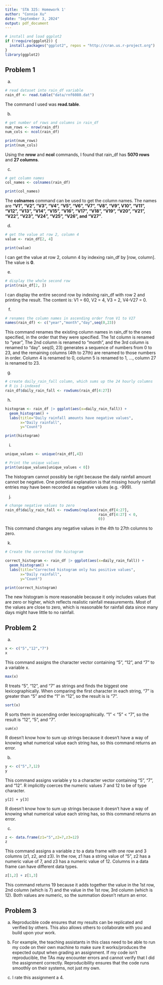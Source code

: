 ```yaml
---
title: 'STA 325: Homework 1'
author: "Connie Xu"
date: "September 3, 2024"
output: pdf_document
---
```


```r
# install and load ggplot2
if (!require(ggplot2)) {
  install.packages("ggplot2", repos = "http://cran.us.r-project.org")
}
library(ggplot2)
```

## Problem 1 
a.
``` r
# read dataset into rain_df variable
rain_df <- read.table("data/rnf6080.dat")
```

The command I used was **read.table**. 

b. 
```r
# get number of rows and columns in rain_df
num_rows <- nrow(rain_df)
num_cols <- ncol(rain_df)

print(num_rows)
print(num_cols)
```

Using the **nrow** and **ncol** commands, I found that rain_df has **5070 rows** and **27 columns**.

c.
```r
# get column names
col_names <- colnames(rain_df)

print(col_names)
```

The **colnames** command can be used to get the column names. The names are **"V1", "V2", "V3", "V4", "V5", "V6", "V7", "V8", "V9", V10", "V11", "V12", "V13", "V14", "V15", "V16", "V17", "V18", "V19", "V20", "V21", "V22", "V23", "V24", "V25", "V26", and "V27"**.

d. 
```r
# get the value at row 2, column 4
value <- rain_df[2, 4]

print(value)
```
I can get the value at row 2, column 4 by indexing rain_df by [row, column]. The value is **0**. 

e. 
```r
# display the whole second row
print(rain_df[2, ])
```
I can display the entire second row by indexing rain_df with row 2 and printing the result. The content is: 
V1 = 60, V2 = 4, V3 = 2, V4-V27 = 0.

f.
```r
# renames the column names in ascending order from V1 to V27 
names(rain_df) <- c("year","month","day",seq(0,23))
```

This command renames the existing column names in rain_df to the ones specified, in the order that they were specified. The 1st column is renamed to "year", The 2nd column is renamed to "month", and the 3rd column is renamed to "day". seq(0, 23) generates a sequence of numbers from 0 to 23, and the remaining columns (4th to 27th) are renamed to those numbers in order. Column 4 is renamed to 0, column 5 is renamed to 1, ..., column 27 is renamed to 23. 

g. 
```r
# create daily_rain_fall column, which sums up the 24 hourly columns
# R is 1-indexed
rain_df$daily_rain_fall <- rowSums(rain_df[4:27])
```

h.
```r

histogram <- rain_df |> ggplot(aes(x=daily_rain_fall)) +
  geom_histogram() + 
  labs(title="Daily rainfall amounts have negative values",
       x="Daily rainfall",
       y="Count")

print(histogram)
```

i. 
```r
unique_values <- unique(rain_df[,4])

# Print the unique values
print(unique_values[unique_values < 0])
```

The histogram cannot possibly be right because the daily rainfall amount cannot be negative. One potential explanation is that missing hourly rainfall entries may have been recorded as negative values (e.g. -999).

j.
```r
# change negative values to zero 
rain_df$daily_rain_fall <- rowSums(replace(rain_df[4:27], 
                                           rain_df[4:27] < 0, 
                                           0))
```

This command changes any negative values in the 4th to 27th columns to zero. 

k. 
```r
# Create the corrected the histogram

correct_histogram <- rain_df |> ggplot(aes(x=daily_rain_fall)) +
  geom_histogram() + 
  labs(title="Corrected histogram only has positive values",
       x="Daily rainfall",
       y="Count")

print(correct_histogram)
```

The new histogram is more reasonable because it only includes values that are zero or higher, which reflects realistic rainfall measurements. Most of the values are close to zero, which is reasonable for rainfall data since many days might have little to no rainfall. 

## Problem 2

a. 
``` r
x <- c("5","12","7")
x
```

This command assigns the character vector containing "5", "12", and "7" to a variable x. 

``` r
max(x)
```
R treats "5", "12", and "7" as strings and finds the biggest one lexicographically. When comparing the first character in each string, "7" is greater than "5" and the "1" in "12", so the result is is "7". 

``` r
sort(x)
```
R sorts them in ascending order lexicographically. "1" < "5" < "7", so the result is "12", "5", and "7". 

```
sum(x)
```
R doesn't know how to sum up strings because it doesn't have a way of knowing what numerical value each string has, so this command returns an error. 

b. 
``` r
y <- c("5",7,12)
y
```

This command assigns variable y to a character vector containing "5", "7", and "12". R implicitly coerces the numeric values 7 and 12 to be of type character. 

```
y[2] + y[3]
```

R doesn't know how to sum up strings because it doesn't have a way of knowing what numerical value each string has, so this command returns an error. 

c. 
``` r
z <- data.frame(z1="5",z2=7,z3=12)
z
```
This command assigns a variable z to a data frame with one row and 3 columns (z1, z2, and z3). In the row, z1 has a string value of "5", z2 has a numeric value of 7, and z3 has a numeric value of 12. Columns in a data frame can have different data types. 

``` r
z[1,2] + z[1,3]
```
This command returns 19 because it adds together the value in the 1st row, 2nd column (which is 7) and the value in the 1st row, 3rd column (which is 12). Both values are numeric, so the summation doesn't return an error.

## Problem 3

a. Reproducible code ensures that my results can be replicated and verified by others. This also allows others to collaborate with you and build upon your work. 

b. For example, the teaching assistants in this class need to be able to run my code on their own machine to make sure it works/produces the expected output when grading an assignment. If my code isn't reproducible, the TAs may encounter errors and cannot verify that I did the assignment correctly. Reproducibility ensures that the code runs smoothly on their systems, not just my own. 

c. I rate this assignment a 4. 